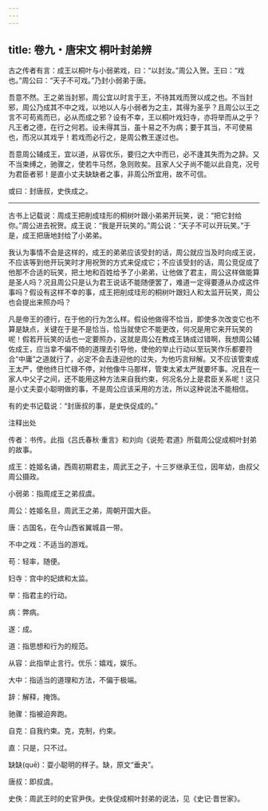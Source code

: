 ```yaml
---
---
---
```

title: 卷九・唐宋文 桐叶封弟辨
---

古之传者有言：成王以桐叶与小弱弟戏，曰：“以封汝。”周公入贺。王曰：“戏也。”周公曰：“天子不可戏。”乃封小弱弟于唐。

吾意不然。王之弟当封邪，周公宜以时言于王，不待其戏而贺以成之也。不当封邪，周公乃成其不中之戏，以地以人与小弱者为之主，其得为圣乎？且周公以王之言不可苟焉而已，必从而成之邪？设有不幸，王以桐叶戏妇寺，亦将举而从之乎？凡王者之德，在行之何若。设未得其当，虽十易之不为病；要于其当，不可使易也，而况以其戏乎！若戏而必行之，是周公教王遂过也。

吾意周公辅成王，宜以道，从容优乐，要归之大中而已，必不逢其失而为之辞。又不当束缚之，驰骤之，使若牛马然，急则败矣。且家人父子尚不能以此自克，况号为君臣者邪！是直小丈夫缺缺者之事，非周公所宜用，故不可信。

或曰：封唐叔，史佚成之。

----------------

古书上记载说：周成王把削成珪形的桐树叶跟小弟弟开玩笑，说：“把它封给你。”周公进去祝贺。成王说：“我是开玩笑的。”周公说：“天子不可以开玩笑。”于是，成王把唐地封给了小弟弟。

我认为事情不会是这样的，成王的弟弟应该受封的话，周公就应当及时向成王说，不应该等到他开玩笑时才用祝贺的方式来促成它；不应该受封的话，周公竞促成了他那不合适的玩笑，把土地和百姓给予了小弟弟，让他做了君主，周公这样做能算是圣人吗？况且周公只是认为君王说话不能随便罢了，难道一定得要遵从办成这件事吗？假设有这样不幸的事，成王把削成珪形的桐树叶跟妇人和太监开玩笑，周公也会提出来照办吗？

凡是帝王的德行，在于他的行为怎么样。假设他做得不恰当，即使多次改变它也不算是缺点，关键在于是不是恰当，恰当就使它不能更改，何况是用它来开玩笑的呢！假若开玩笑的话也一定要照办，这就是周公在教成王铸成过错啊，我想周公辅佐成王，应当拿不偏不倚的道理去引导他，使他的举止行动以至玩笑作乐都要符合“中庸”之道就行了，必定不会去逢迎他的过失，为他巧言辩解。又不应该管束成王太严，使他终日忙碌不停，对他像牛马那样，管束太紧太严就要坏事。况且在一家人中父子之间，还不能用这种方法来自我约束，何况名分上是君臣关系呢！这只是小丈夫耍小聪明做的事，不是周公应该采用的方法，所以这种说法不能相信。

有的史书记载说：“封唐叔的事，是史佚促成的。”

注释出处

传者：书传。此指《吕氏春秋·重言》和刘向《说苑·君道》所载周公促成桐叶封弟的故事。

成王：姓姬名诵，西周初期君主，周武王之子，十三岁继承王位，因年幼，由叔父周公摄政。

小弱弟：指周成王之弟叔虞。

周公：姓姬名旦，周武王之弟，周朝开国大臣。

唐：古国名，在今山西省翼城县一带。

不中之戏：不适当的游戏。

苟：轻率，随便。

妇寺：宫中的妃嫔和太监。

举：指君主的行动。

病：弊病。

遂：成。

道：指思想和行为的规范。

从容：此指举止言行。优乐：嬉戏，娱乐。

大中：指适当的道理和方法，不偏于极端。

辞：解释，掩饰。

驰骤：指被迫奔跑。

自克：自我约束。克，克制，约束。

直：只是，只不过。

缺缺(quē)：耍小聪明的样子。缺，原文“垂夬”。

唐叔：即叔虞。

史佚：周武王时的史官尹佚。史佚促成桐叶封弟的说法，见《史记·晋世家》。

